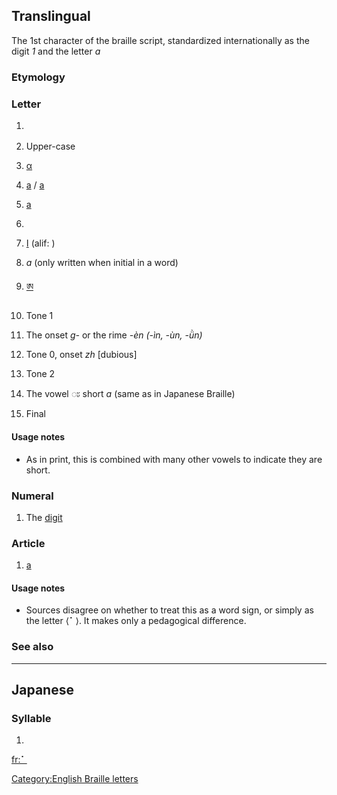 {{Braille character info|hex=2801|name=Braille Pattern Dots-1|image=[[Image:Braille A1.svg|50px]]}}
{{also|1|a|•|⠂|⠄}}
==Translingual==
The 1st character of the braille script, standardized internationally as the digit ''1'' and the letter ''a''

===Etymology===
{{Brai-ety}}

===Letter===
{{mul-letter|sc=Brai}}

# {{context|Braille|lang=mul}} {{term|a|lang=en}}
# {{context|Braille|often preceded by capital sign [[⠠]]|lang=mul}} Upper-case {{term|A|lang=en}}
# {{context|Greek Braille|lang=mul}} [[α]] {{qualifier|a}}
# {{context|Yugoslav Braille|lang=mul}} [[a]] / [[а]]
# {{context|Russian Braille|lang=mul}} [[а]] {{qualifier|a}}
# {{context|Hebrew Braille|lang=mul}} {{l|lang=mul|sc=Hebr|א|tr=aleph: ’}}
# {{context|Arabic Braille|lang=mul}} [[ا‎]] (alif: ''{{unicode|ʾ}}'')
# {{context|Bharati braille|lang=mul}} ''a'' (only written when initial in a word)
# {{context|Tibetan Braille|lang=mul}} [[ཨ]] {{qualifier|a}}
# {{context|Chinese Braille|lang=mul}} Tone 1
# {{context|Chinese Two-Cell Braille|lang=mul}} The onset ''g-'' or the rime ''-èn (-ìn, -ùn, -ǜn)''
# {{context|Taiwan Braille|lang=mul}} Tone 0, onset ''zh'' [dubious] <!--this is in our source on WP, but there are other possible errors, and no other character has two readings like this-->
# {{context|Cantonese Braille|lang=mul}} Tone 2
# {{context|Thai Braille|lang=mul}} The vowel ◌ะ short ''a'' (same as in Japanese Braille)
# {{context|Korean Braille|lang=mul}} Final {{term|ㄱ|tr=g/k|lang=ko}}

====Usage notes====
* {{qualifier|Thai Braille}} As in print, this is combined with many other vowels to indicate they are short.

===Numeral===
{{mul-number|sc=Brai}}

# {{context|Braille|often preceded by number sign [[⠼]]|lang=mul}} The [[digit]] {{term|1|lang=en}}

===Article===
{{head|mul|article}}

# {{context|English Braille|lang=mul}} [[a]]

====Usage notes====
* Sources disagree on whether to treat this as a word sign, or simply as the letter ⟨⠁⟩. It makes only a pedagogical difference.

===See also===
{{Brai-script}}

----

==Japanese==

===Syllable===
{{ja-syllable|a|sc=Brai}}

# {{Brai-def|Jpan|あ|ア|a}}

[[Category:English Braille letters]]

[[fr:⠁]]